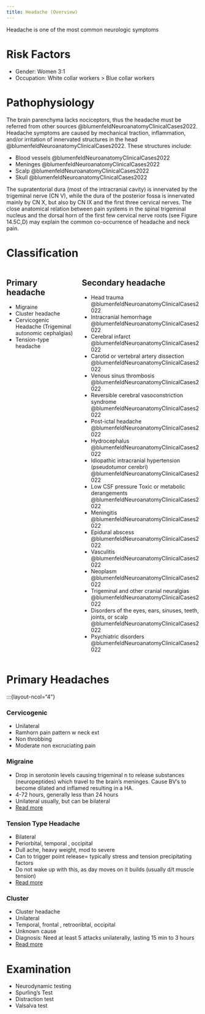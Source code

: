 ```yaml
---
title: Headache (Overview)
---
```


Headache is one of the most common neurologic symptoms

# Risk Factors

- Gender: Women 3:1
- Occupation: White collar workers > Blue collar workers

# Pathophysiology

The brain parenchyma lacks nociceptors, thus the headache must be referred from other sources @blumenfeldNeuroanatomyClinicalCases2022.
Headache symptoms are caused by mechanical traction, inflammation, and/or irritation of innervated structures in the head @blumenfeldNeuroanatomyClinicalCases2022.
These structures include:

- Blood vessels @blumenfeldNeuroanatomyClinicalCases2022
- Meninges @blumenfeldNeuroanatomyClinicalCases2022
- Scalp @blumenfeldNeuroanatomyClinicalCases2022
- Skull @blumenfeldNeuroanatomyClinicalCases2022


The supratentorial dura (most of the intracranial cavity) is innervated by the trigeminal nerve (CN V), while the dura of the posterior fossa is innervated mainly by CN X, but also by CN IX and the first three cervical nerves. The close anatomical relation between pain systems in the spinal trigeminal nucleus and the dorsal horn of the first few cervical nerve roots (see Figure 14.5C,D) may explain the common co-occurrence of headache and neck pain.


# Classification

::: {.columns}
::: {.column}
## Primary headache

- Migraine
- Cluster headache 
- Cervicogenic Headache (Trigeminal autonomic cephalgias)
- Tension-type headache
:::
::: {.column}
## Secondary headache

- Head trauma @blumenfeldNeuroanatomyClinicalCases2022
- Intracranial hemorrhage @blumenfeldNeuroanatomyClinicalCases2022 
- Cerebral infarct @blumenfeldNeuroanatomyClinicalCases2022 
- Carotid or vertebral artery dissection @blumenfeldNeuroanatomyClinicalCases2022 
- Venous sinus thrombosis @blumenfeldNeuroanatomyClinicalCases2022
- Reversible cerebral vasoconstriction syndrome @blumenfeldNeuroanatomyClinicalCases2022
- Post-ictal headache @blumenfeldNeuroanatomyClinicalCases2022 
- Hydrocephalus @blumenfeldNeuroanatomyClinicalCases2022 
- Idiopathic intracranial hypertension (pseudotumor cerebri) @blumenfeldNeuroanatomyClinicalCases2022
- Low CSF pressure Toxic or metabolic derangements @blumenfeldNeuroanatomyClinicalCases2022 
- Meningitis @blumenfeldNeuroanatomyClinicalCases2022 
- Epidural abscess @blumenfeldNeuroanatomyClinicalCases2022 
- Vasculitis @blumenfeldNeuroanatomyClinicalCases2022
- Neoplasm @blumenfeldNeuroanatomyClinicalCases2022
- Trigeminal and other cranial neuralgias @blumenfeldNeuroanatomyClinicalCases2022
- Disorders of the eyes, ears, sinuses, teeth, joints, or scalp @blumenfeldNeuroanatomyClinicalCases2022
- Psychiatric disorders @blumenfeldNeuroanatomyClinicalCases2022
:::
:::

# Primary Headaches



:::{layout-ncol="4"}

### Cervicogenic

- Unilateral
- Ramhorn pain pattern w neck ext
- Non throbbing
- Moderate non excruciating pain

### Migraine

- Drop in serotonin levels causing trigeminal n to release substances (neuropeptides) which travel to the brain’s meninges. Cause BV’s to become dilated and inflamed resulting in a HA. 
- 4-72 hours, generally less than 24 hours
- Unilateral usually, but can be bilateral
- [Read more]({{< var ref-migraine.path >}})

### Tension Type Headache

- Bilateral
- Periorbital, temporal , occipital
- Dull ache, heavy weight, mod to severe
- Can to trigger point release= typically stress and tension precipitating factors
- Do not wake up with this, as day moves on it builds (usually d/t muscle tension)
- [Read more]({{< var ref-tension-type-headache.path >}})

### Cluster

- Cluster headache
- Unilateral
- Temporal, frontal , retrooribtal, occipital 
- Unknown cause
- Diagnosis: Need at least 5 attacks unilaterally, lasting 15 min to 3 hours
- [Read more]({{< var ref-headache.cluster >}})





# Examination

- Neurodynamic testing
- Spurling's Test
- Distraction test
- Valsalva test